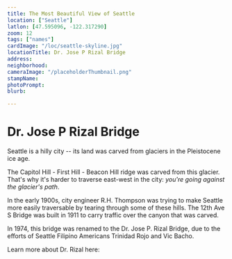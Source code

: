 ```yaml
---
title: The Most Beautiful View of Seattle
location: ["Seattle"]
latlon: [47.595096, -122.317290]
zoom: 12
tags: ["names"]
cardImage: "/loc/seattle-skyline.jpg"
locationTitle: Dr. Jose P Rizal Bridge
address:
neighborhood:
cameraImage: "/placeholderThumbnail.png"
stampName:
photoPrompt:
blurb:

---
```

# Dr. Jose P Rizal Bridge

Seattle is a hilly city -- its land was carved from glaciers in the
Pleistocene ice age.

  <Comic position="full" image="/comics/jose-p-rizal/glacier.png" speechBubbles={[]}/>
  
The Capitol Hill - First Hill - Beacon Hill ridge was carved from this
glacier. That's why it's harder to traverse east-west in the city: *you're
going against the glacier's path*.

In the early 1900s, city engineer R.H. Thompson was trying to make Seattle
more easily traversable by tearing through some of these hills. The 12th Ave
S Bridge was built in 1911 to carry traffic over the canyon that was carved.

In 1974, this bridge was renamed to the Dr. Jose P. Rizal Bridge, due to the
efforts of Seattle Filipino Americans Trinidad Rojo and Vic Bacho.
<Comic position="full" image="/comics/jose-p-rizal/rojo-bacho.png" speechBubbles={[]}/>

<LOCItem linkOut="https://www.loc.gov/resource/sn88085780/1961-06-16/ed-1/?sp=1" image="/loc/joseprizal.jpg" caption="Page from the Filipino Forum, a newspaper for Seattle's Filipino community"  />

Learn more about Dr. Rizal here:

<BigLink link="https://blogs.loc.gov/law/2024/02/remembering-jose-rizal-filipino-revolutionary/" thumbnail="/loc/joseprizal.jpg" title="Remembering Jose Rizal Filipino Revolutionary"/>
